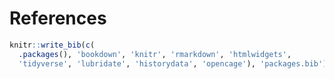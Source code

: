 # References {-}

```r
knitr::write_bib(c(
  .packages(), 'bookdown', 'knitr', 'rmarkdown', 'htmlwidgets',
  'tidyverse', 'lubridate', 'historydata', 'opencage'), 'packages.bib')
```
